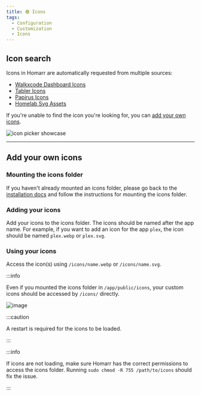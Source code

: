 ```yaml
---
title: 🟣 Icons
tags:
  - Configuration
  - Customization
  - Icons
---
```



## Icon search
Icons in Homarr are automatically requested from multiple sources:
  - [Walkxcode Dashboard Icons](https://github.com/walkxcode/dashboard-icons)
  - [Tabler Icons](https://tabler-icons.io/)
  - [Papirus Icons](https://github.com/PapirusDevelopmentTeam/papirus-icon-theme)
  - [Homelab Svg Assets](https://github.com/loganmarchione/homelab-svg-assets)

If you're unable to find the icon you're looking for, you can [add your own icons](#add-your-own-icons).

![icon picker showcase](./img/icons/icons-picker.gif)

---

## Add your own icons

### Mounting the icons folder
If you haven't already mounted an icons folder, please go back to the [installation docs](/docs/introduction/installation) and follow the instructions for mounting the icons folder.

### Adding your icons
Add your icons to the icons folder. The icons should be named after the app name. For example, if you want to add an icon for the app `plex`, the icon should be named `plex.webp` or `plex.svg`.


### Using your icons
Access the icon(s) using `/icons/name.webp` or `/icons/name.svg`.

:::info

Even if you mounted the icons folder in `/app/public/icons`, your custom icons should be accessed by `/icons/` directly.

![image](./img/icons/custom-icon.webp)


:::caution

A restart is required for the icons to be loaded.

:::

:::info

If icons are not loading, make sure Homarr has the correct permissions to access the icons folder.
Running `sudo chmod -R 755 /path/to/icons` should fix the issue.

:::
